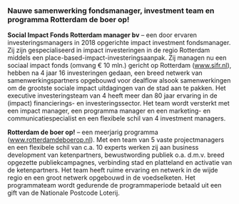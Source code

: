 ---
---

### Nauwe samenwerking fondsmanager, investment team en programma Rotterdam de boer op!

**Social Impact Fonds Rotterdam manager bv** – een door ervaren investeringsmanagers in 2018 opgerichte impact investment fondsmanager. Zij zijn gespecialiseerd in impact investeringen in de regio Rotterdam middels een place-based-impact-investeringsaanpak. Zij managen nu een sociaal impact fonds (omvang € 10 mln.) gericht op Rotterdam (www.sifr.nl), hebben na 4 jaar 16 investeringen gedaan, een breed netwerk van samenwerkingspartners opgebouwd voor dealflow alsook samenwerkingen om de grootste sociale impact uitdagingen van de stad aan te pakken. Het executive investeringsteam van 4 heeft meer dan 80 jaar ervaring in de (impact) financierings- en investeringssector. Het team wordt versterkt met een impact manager, een programma manager en een marketing- en communicatiespecialist en een flexibele schil van 4 investment managers.

**Rotterdam de boer op!** – een meerjarig programma (www.rotterdamdeboerop.nl). Met een team van 5 vaste projectmanagers en een flexibele schil van c.a. 10 experts werken zij aan business development van ketenpartners, bewustwording publiek o.a. d.m.v. breed opgezette publiekcampagnes, verbinding stad en platteland en activatie van de ketenpartners. Het team heeft ruime ervaring en netwerk in de wijde regio en een groot netwerk opgebouwd in de voedselketen. Het programmateam wordt gedurende de programmaperiode betaald uit een gift van de Nationale Postcode Loterij.